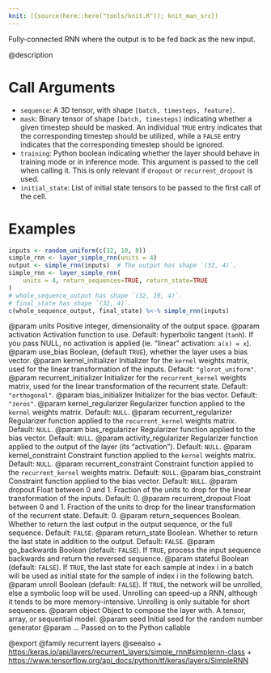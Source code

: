 ```yaml
---
knit: ({source(here::here("tools/knit.R")); knit_man_src})
---
```

Fully-connected RNN where the output is to be fed back as the new input.

@description

# Call Arguments
- `sequence`: A 3D tensor, with shape `[batch, timesteps, feature]`.
- `mask`: Binary tensor of shape `[batch, timesteps]` indicating whether
    a given timestep should be masked. An individual `TRUE` entry
    indicates that the corresponding timestep should be utilized,
    while a `FALSE` entry indicates that the corresponding timestep
    should be ignored.
- `training`: Python boolean indicating whether the layer should behave in
    training mode or in inference mode.
    This argument is passed to the cell when calling it.
    This is only relevant if `dropout` or `recurrent_dropout` is used.
- `initial_state`: List of initial state tensors to be passed to the first
    call of the cell.

# Examples
```r
inputs <- random_uniform(c(32, 10, 8))
simple_rnn <- layer_simple_rnn(units = 4)
output <- simple_rnn(inputs)  # The output has shape `(32, 4)`.
simple_rnn <- layer_simple_rnn(
    units = 4, return_sequences=TRUE, return_state=TRUE
)
# whole_sequence_output has shape `(32, 10, 4)`.
# final_state has shape `(32, 4)`.
c(whole_sequence_output, final_state) %<-% simple_rnn(inputs)
```

@param units Positive integer, dimensionality of the output space.
@param activation Activation function to use.
    Default: hyperbolic tangent (`tanh`).
    If you pass NULL, no activation is applied
    (ie. "linear" activation: `a(x) = x`).
@param use_bias Boolean, (default `TRUE`), whether the layer uses
    a bias vector.
@param kernel_initializer Initializer for the `kernel` weights matrix,
    used for the linear transformation of the inputs. Default:
    `"glorot_uniform"`.
@param recurrent_initializer Initializer for the `recurrent_kernel`
    weights matrix, used for the linear transformation of the recurrent
    state.  Default: `"orthogonal"`.
@param bias_initializer Initializer for the bias vector. Default: `"zeros"`.
@param kernel_regularizer Regularizer function applied to the `kernel` weights
    matrix. Default: `NULL`.
@param recurrent_regularizer Regularizer function applied to the
    `recurrent_kernel` weights matrix. Default: `NULL`.
@param bias_regularizer Regularizer function applied to the bias vector.
    Default: `NULL`.
@param activity_regularizer Regularizer function applied to the output of the
    layer (its "activation"). Default: `NULL`.
@param kernel_constraint Constraint function applied to the `kernel` weights
    matrix. Default: `NULL`.
@param recurrent_constraint Constraint function applied to the
    `recurrent_kernel` weights matrix.  Default: `NULL`.
@param bias_constraint Constraint function applied to the bias vector.
    Default: `NULL`.
@param dropout Float between 0 and 1.
    Fraction of the units to drop for the linear transformation
    of the inputs. Default: 0.
@param recurrent_dropout Float between 0 and 1.
    Fraction of the units to drop for the linear transformation of the
    recurrent state. Default: 0.
@param return_sequences Boolean. Whether to return the last output
    in the output sequence, or the full sequence. Default: `FALSE`.
@param return_state Boolean. Whether to return the last state
    in addition to the output. Default: `FALSE`.
@param go_backwards Boolean (default: `FALSE`).
    If `TRUE`, process the input sequence backwards and return the
    reversed sequence.
@param stateful Boolean (default: `FALSE`). If `TRUE`, the last state
    for each sample at index i in a batch will be used as initial
    state for the sample of index i in the following batch.
@param unroll Boolean (default: `FALSE`).
    If `TRUE`, the network will be unrolled,
    else a symbolic loop will be used.
    Unrolling can speed-up a RNN,
    although it tends to be more memory-intensive.
    Unrolling is only suitable for short sequences.
@param object Object to compose the layer with. A tensor, array, or sequential model.
@param seed Initial seed for the random number generator
@param ... Passed on to the Python callable

@export
@family recurrent layers
@seealso
+ <https:/keras.io/api/layers/recurrent_layers/simple_rnn#simplernn-class>
+ <https://www.tensorflow.org/api_docs/python/tf/keras/layers/SimpleRNN>


